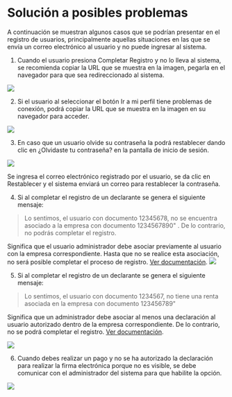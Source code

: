 # Solución a posibles problemas
A continuación se muestran algunos casos que se podrían presentar en el registro de usuarios, principalmente aquellas situaciones en las que se envía un correo electrónico al usuario y no puede ingresar al sistema.

1. Cuando el usuario presiona Completar Registro y no lo lleva al sistema, se recomienda copiar la URL que se muestra en la imagen, pegarla en el navegador para que sea redireccionado al sistema.

<img src="/Selfdeclarations/complete_registration_button.png"/>

2. Si el usuario al seleccionar el botón Ir a mi perfil tiene problemas de conexión, podrá copiar la URL que se muestra en la imagen en su navegador para acceder.

<img src="/Selfdeclarations/go_to_my_profile.png"/>

3. En caso que un usuario olvide su contraseña la podrá restablecer dando clic en ¿Olvidaste tu contraseña? en la pantalla de inicio de sesión.

<img src="/Selfdeclarations/reset_password.png"/>

Se ingresa el correo electrónico registrado por el usuario, se da clic en Restablecer y el sistema enviará un correo para restablecer la contraseña.

4. Si al completar el registro de un declarante se genera el siguiente mensaje:
> Lo sentimos, el usuario con documento 12345678, no se encuentra asociado a la empresa con documento 1234567890" . De lo contrario, no podrás completar el registro.

Significa que el usuario administrador debe asociar previamente al usuario con la empresa correspondiente. Hasta que no se realice esta asociación, no será posible completar el proceso de registro. [Ver documentación](/selfdeclarations/admin-user/actions#empresas).
<img src="/Selfdeclarations/error_message_user_not_related.png"/>

5. Si al completar el registro de un declarante se genera el siguiente mensaje:
> Lo sentimos, el usuario con documento 1234567, no tiene una renta asociada en la empresa con documento 123456789"

Significa que un administrador debe asociar al menos una declaración al usuario autorizado dentro de la empresa correspondiente. De lo contrario, no se podrá completar el registro. [Ver documentación](/selfdeclarations/admin-user/actions#empresas).

<img src="/Selfdeclarations/error_register_user_declaration.png"/>

6. Cuando debes realizar un pago y no se ha autorizado la declaración para realizar la firma electrónica porque no es visible, se debe comunicar con el administrador del sistema para que habilite la opción.

<img src="/Selfdeclarations/enable_payment_option.png"/>



